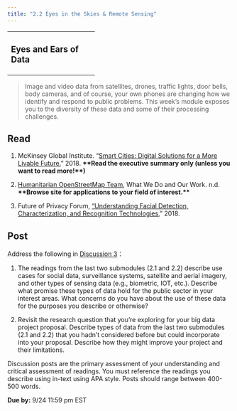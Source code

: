 ```yaml
---
title: "2.2 Eyes in the Skies & Remote Sensing"
---
```


+---------------------------+
| ### Eyes and Ears of Data |
+---------------------------+

> Image and video data from satellites, drones, traffic lights, door bells, body cameras, and of course, your own phones are changing how we identify and respond to public problems. This week's module exposes you to the diversity of these data and some of their processing challenges.

## Read

1.  McKinsey Global Institute. "[Smart Cities: Digital Solutions for a More Livable Future.](https://gastate.view.usg.edu/content/enforced2/2885410-CO.090.EC.ECON8000.XLS.PZ11.20242/Files_Module%202/mgi-smart-cities-full-report.pdf?isCourseFile=true&ou=2885410)" 2018. **\*\*Read the executive summary only (unless you want to read more!\*\*)**

2.  [Humanitarian OpenStreetMap Team](https://www.hotosm.org/), What We Do and Our Work. n.d. **\*\*Browse site for applications to your field of interest.\*\***

3.  Future of Privacy Forum, ["Understanding Facial Detection, Characterization, and Recognition Technologies](https://gastate.view.usg.edu/content/enforced2/2885410-CO.090.EC.ECON8000.XLS.PZ11.20242/Files_Module%202/FPF_FaceRecognitionPoster_R5.pdf?isCourseFile=true&ou=2885410)," 2018.

## Post

Address the following in [Discussion 3](/discussions/M2-2.qmd)：

1.  The readings from the last two submodules (2.1 and 2.2) describe use cases for social data, surveillance systems, satellite and aerial imagery, and other types of sensing data (e.g., biometric, IOT, etc.). Describe what promise these types of data hold for the public sector in your interest areas. What concerns do you have about the use of these data for the purposes you describe or otherwise?

2.  Revisit the research question that you're exploring for your big data project proposal. Describe types of data from the last two submodules (2.1 and 2.2) that you hadn't considered before but could incorporate into your proposal. Describe how they might improve your project and their limitations.

Discussion posts are the primary assessment of your understanding and critical assessment of readings. You must reference the readings you describe using in-text using APA style. Posts should range between 400-500 words.

**Due by:** 9/24 11:59 pm EST
